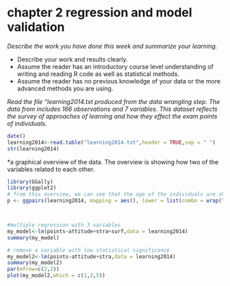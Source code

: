 # chapter 2 regression and model validation

*Describe the work you have done this week and summarize your learning.*

- Describe your work and results clearly. 
- Assume the reader has an introductory course level understanding of writing and reading R code as well as statistical methods.
- Assume the reader has no previous knowledge of your data or the more advanced methods you are using.

*Read the file "learning2014.txt produced from the data wrangling step. The data from includes 166 observations and 7 variables. This dataset reflects the survey of approaches of learning and how they effect the exam points of individuals.*
```r
date()
learning2014<-read.table("learning2014.txt",header = TRUE,sep = " ")
str(learning2014)
```

*a graphical overview of the data. The overview is showing how two of the variables related to each other.
```r
library(GGally)
library(ggplot2)
# from this overview, we can see that the age of the individuals are skewed to younger individuals, and attitute and 
p <- ggpairs(learning2014, mapping = aes(), lower = list(combo = wrap("facethist", bins = 20)))



#multiple regression with 3 variables
my_model<-lm(points~attitude+stra+surf,data = learning2014)
summary(my_model)

# remove a variable with low statistical significance 
my_model2<-lm(points~attitude+stra,data = learning2014)
summary(my_model2)
par(mfrow=c(2,2))
plot(my_model2,which = c(1,2,5))
```